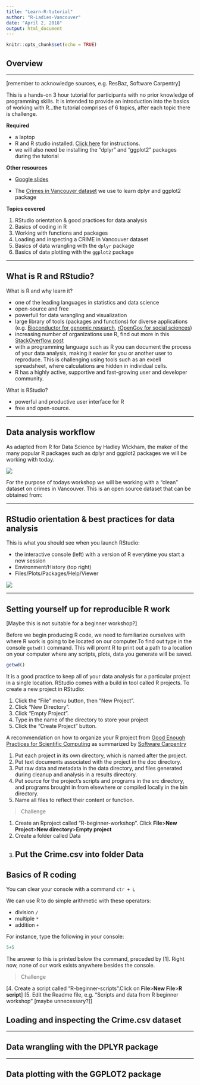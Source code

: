 ```yaml
---
title: "Learn-R-tutorial"
author: "R-Ladies-Vancouver"
date: "April 2, 2018"
output: html_document
---
```


```r
knitr::opts_chunk$set(echo = TRUE)
```

## Overview

---

[remember to acknowledge sources, e.g. ResBaz, Software Carpentry]

This is a hands-on 3 hour tutorial for participants with no prior knowledge of programming skills. It is intended to provide an introduction into the basics of working with R...the tutorial comprises of 6 topics, after each topic there is challenge.

**Required**

* a laptop
* R and R studio installed. [Click here]() for instructions.
* we will also need be installing the "dplyr" and "ggplot2" packages during the tutorial

**Other resources**

* [Google slides](https://docs.google.com/presentation/d/1ZhVXBN7cJfRrQuR2BAmUNfxt9-wMDb1_y6bt5NoWjag/edit#slide=id.g36b4849f4f_0_11)

* The [Crimes in Vancouver dataset]() we use to learn dplyr and ggplot2 package

**Topics covered**

1. RStudio orientation & good practices for data analysis   
2. Basics of coding in R  
3. Working with functions and packages  
4. Loading and inspecting a CRIME in Vancouver dataset  
5. Basics of data wrangling with the `dplyr` package  
6. Basics of data plotting with the `ggplot2` package  

---

## What is R and RStudio?

What is R and why learn it? 

* one of the leading languages in statistics and data science
* open-source and free
* powerfull for data wrangling and visualization
* large library of tools (packages and functions) for diverse applications (e.g. [Bioconductor for genomic research](https://www.bioconductor.org/), [rOpenGov for social sciences](http://ropengov.github.io/about/))
* increasing number of organizations use R, find out more in this [StackOverflow post](https://stackoverflow.blog/2017/10/10/impressive-growth-r/)
* with a programming language such as R you can document the process of your data analysis, making it easier for you or another user to reproduce. This is challenging using tools such as an excell spreadsheet, where calculations are hidden in individual cells.
* R has a highly active, supportive and fast-growing user and developer community. 


What is RStudio?

* powerful and productive user interface for R
* free and open-source. 

---

## Data analysis workflow


As adapted from R for Data Science by Hadley Wickham, the maker of the many popular R packages such as dplyr and ggplot2 packages we will be working with today.

![](https://github.com/R-Ladies-Vancouver/April2018-Learn-R-Beginner/blob/master/Img/2018-April_event-presentation.jpg)

For the purpose of todays workshop we will be working with a "clean" dataset on crimes in Vancouver. This is an open source dataset that can be obtained from:

---

## RStudio orientation & best practices for data analysis

This is what you should see when you launch RStudio:

* the interactive console (left) with a version of R everytime you start a new session
* Environment/History (top right)
* Files/Plots/Packages/Help/Viewer

![](https://github.com/R-Ladies-Vancouver/April2018-Learn-R-Beginner/blob/master/Img/RStudio-launch.jpg)

---

## Setting yourself up for reproducible R work

[Maybe this is not suitable for a beginner workshop?]

Before we begin producing R code, we need to familiarize ourselves with where R work is going to be located on our computer.To find out type in the console `getwd()` command. This will promt R to print out a path to a location on your computer where any scripts, plots, data you generate will be saved.

```r
getwd()

```


It is a good practice to keep all of your data analysis for a particular project in a single location. RStudio comes with a build in tool called R projects. To create a new project in RStudio:

1. Click the “File” menu button, then “New Project”.
2. Click “New Directory”.
3. Click “Empty Project”.
4. Type in the name of the directory to store your project
5. Click the “Create Project” button.


A recommendation on how to organize your R project from [Good Enough Practices for Scientific Computing](https://github.com/swcarpentry/good-enough-practices-in-scientific-computing/blob/gh-pages/good-enough-practices-for-scientific-computing.pdf) as summarized by [Software Carpentry](https://swcarpentry.github.io/r-novice-gapminder/02-project-intro/)

1. Put each project in its own directory, which is named after the project.
2. Put text documents associated with the project in the doc directory.
3. Put raw data and metadata in the data directory, and files generated during cleanup and analysis in a results directory.
4. Put source for the project’s scripts and programs in the src directory, and programs brought in from elsewhere or compiled locally in the bin directory.
5. Name all files to reflect their content or function.


> Challenge

1. Create an Rproject called “R-beginner-workshop". Click **File**>**New Project**>**New directory**>**Empty project** 
2. Create a folder called Data
3. Put the Crime.csv into folder Data
---

## Basics of R coding


You can clear your console with a command `ctr + L`

We can use R to do simple arithmetic with these operators: 

* division `/`
* multiple `*`
* addition `+`

For instance, type the following in your console:

```r

5+5

```

The answer to this is printed below the command, preceded by [1]. Right now, none of our work exists anywhere besides the console.




> Challenge

[4. Create a script called “R-beginner-scripts”.Click on **File**>**New File**>**R script**]
[5. Edit the Readme file, e.g. "Scripts and data from R beginner workshop" [maybe unnecessary?]]

## Loading and inspecting the Crime.csv dataset

---

## Data wrangling with the DPLYR package

---


## Data plotting with the GGPLOT2 package
